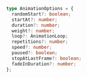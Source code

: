 ```ts
type AnimationOptions = {
  randomStart?: boolean;
  startAt?: number;
  duration?: number;
  weight?: number;
  loop?: AnimationLoop;
  repetitions?: number;
  speed?: number;
  paused?: boolean;
  stopAtLastFrame?: boolean;
  fadeInDuration?: number;
};
```
